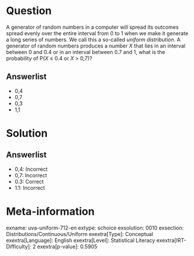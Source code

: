 Question
========

A generator of random numbers in a computer will spread its outcomes spread evenly over the entire interval from 0 to 1 when we make it generate a long series of numbers. We call this a so-called *uniform distribution*. A generator of random numbers produces a number *X* that lies in an interval between 0 and 0.4 or in an interval between 0.7 and 1, what is the probability of P(*X* ≤ 0.4 or *X* \> 0,7)?

Answerlist
----------

* 0,4
* 0,7
* 0,3
* 1,1

Solution
========

Answerlist
----------

* 0,4: Incorrect
* 0,7: Incorrect
* 0.3: Correct
* 1.1: Incorrect

Meta-information
================
exname: uva-uniform-712-en
extype: schoice
exsolution: 0010
exsection: Distributions/Continuous/Uniform
exextra[Type]: Conceptual
exextra[Language]: English
exextra[Level]: Statistical Literacy
exextra[IRT-Difficulty]: 2
exextra[p-value]: 0.5905
